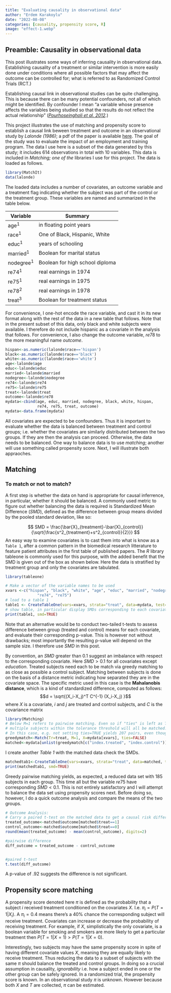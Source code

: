 ```yaml
---
title: "Evaluating causality in observational data"
author: "Erdem Karakoylu"
date: "2022-08-08"
categories: [causality, propensity score, R]
image: "effect-1.webp"
---
```


## Preamble: Causality in observational data
This post illustrates some ways of inferring causality in observational data. Establishing causality of a treatment or similar intervention is more easily done under conditions where all possible factors that may affect the outcome can be controlled for; what is referred to as Randomized Control Trials (RCT.)

Establishing causal link in observational studies can be quite challenging. This is because there can be many potential confounders, not all of which might be identified. By confounder I mean "a variable whose presence affects the variables being studied so that the results do not reflect the actual relationship" ([*Pourhoseingholi et al. 2012*](https://pubmed.ncbi.nlm.nih.gov/24834204/)*.*)

This project illustrates the use of matching and propensity score to establish a causal link beween treatment and outcome in an observational study by *Lalonde (1986)*; a pdf of the paper is available [here](https://www.researchgate.net/publication/4900843_Evaluating_the_Econometric_Evaluations_of_Training_Programs_with_Experiment_Data). The goal of the study was to evaluate the impact of an employment and training program. The data I use here is a subset of the data generated by this study; it includes 614 observations in total with 10 variables. This data is included in *Matching; one of the* libraries I use for this project. The data is loaded as follows.

```r
library(MatchIt)
data(lalonde)
```
The loaded data includes a number of covariates, an outcome variable and a treatment flag indicating whether the subject was part of the control or the treatment group. These variables are named and summarized in the table below.


| Variable    | Summary                         |
|-------------|---------------------------------|
| age^1^      | in floating point years         |
| race^1^     | One of Black, Hispanic, White   |
| educ^1^     | years of schooling              |
| married^1^  | Boolean for marital status      |
| nodegree^1^ | Boolean for high school diploma |
| re74^1^     | real earnings in 1974           |
| re75^1^     | real earnings in 1975           |
| re78^2^     | real earnings in 1978           |
| treat^3^    | Boolean for treatment status    |

For convenience, I one-hot encode the race variable, and cast it in its new format along with the rest of the data in a new table that follows. Note that in the present subset of this data, only black and white subjects were available. I therefore do not include hispanic as a covariate in the analysis that follows. For convenience, I also change the outcome variable, $re78$ to the more meaningful name $outcome$.
```r
hispan<-as.numeric(lalonde$race=='hispan')
black<-as.numeric(lalonde$race=='black')
white<-as.numeric(lalonde$race=='white')
age<-lalonde$age
educ<-lalonde$educ
married<-lalonde$married
nodegree<-lalonde$nodegree
re74<-lalonde$re74
re75<-lalonde$re75
treat<-lalonde$treat
outcome<-lalonde$re78
mydata<-cbind(age, educ, married, nodegree, black, white, hispan, 
              re74, re75, treat, outcome)
mydata<-data.frame(mydata)
```
All covariates are expected to be confounders. Thus it is important to evaluate whether the data is balanced between treatment and control groups; i.e. whether the covariates are similarly distributed between the two groups. If they are then the analysis can proceed. Otherwise, the data needs to be balanced. One way to balance data is to use *matching*; another will use something called propensity score. Next, I will illustrate both appraoches.

## Matching
### To match or not to match?

A first step is whether the data on hand is appropriate for causal inferrence, in particular, whether it should be balanced. A commonly used metric to figure out whether balancing the data is required is Standardized Mean Difference ($SMD$), defined as the difference between group means divided by the pooled standard deviation, like so:

$$
SMD = \frac{\bar{X}_{treatment}-\bar{X}_{control}}
{\sqrt{\frac{s^2_{treatment}+s^2_{control}}{2}}}
$$
An easy way to examine covariates is to cast them into what is know as a `Table 1`, after a common pattern in the biomedical research litterature to feature patient attributes in the first table of published papers. The *R* library tableone is commonly used for this purpose, with the added benefit that the SMD is given out of the box as shown below. Here the data is stratified by treatment group and only the covariates are tabulated.
```r
library(tableone)

# Make a vector of the variable names to be used
xvars <-c("hispan", "black", "white", "age", "educ", "married", "nodegree", 
              "re74", "re75")
# load to a table 1
table1 <- CreateTableOne(vars=xvars, strata="treat", data=mydata, test=FALSE)
# show table, in particular display SMDs corresponding to each covariate. 
print(table1, smd=TRUE)
```
Note that an alternative would be to conduct two-tailed t-tests to assess difference between group (treated and control) means for each covariate, and evaluate their corresponding p-value. This is however not without drawbacks; most importantly the resulting p-value will depend on the sample size. I therefore use $SMD$ in this post.

By convention, an $SMD$ greater than 0.1 suggest an imbalance with respect to the corresponding covariate. Here $SMD>0.1$ for all covariates except *education*. Treated subjects need each to be match via greedy matching to as close as possible a control subject. Matching between subjects is done on the basis of a distance metric indicating how separated they are in the covariate space. The specific metric used in this case is the **Mahalanobis distance**, which is a kind of standardized difference, computed as follows:
$$d = \sqrt{(X_i-X_j)^T C^{-1} (X_i-X_j) }$$
where $X$ is a covariate, $i$ and $j$ are treated and control subjects, and $C$ is the covariance matrix

```r
library(Matching)
# Below M=1 refers to pairwise matching. Even so if "ties" is left as TRUE (default)
# multiple subjects within the tolerance threshold will all be matched. 
# In this case, e.g. not setting ties=TRUE yields 207 pairs, even though there are only # 185 treated subjects.
greedymatch<-Match(Tr=treat, M=1, X=mydata[xvars], ties=FALSE) 
matched<-mydata[unlist(greedymatch[c("index.treated", "index.control")]), ]
```

I create another *Table 1* with the matched data check the SMDs.

```r
matchedtab1<-CreateTableOne(vars=xvars, strata="treat", data=matched, test=FALSE)
print(matchedtab1, smd=TRUE)
```
Greedy pairwise matching yields, as expected, a reduced data set with 185 subjects in each group. This time all but the variable $re75$ have corresponding $SMD<0.1$. This is not entirely satisfactory and I will attempt to balance the data set using propensity scores next. Before doing so, however, I do a quick outcome analysis and compare the means of the two groups.

```r
# Outcome Analysis:
# Carry a paired t-test on the matched data to get a causal risk difference
treated_outcome<-matched$outcome[matched$treat==1]
control_outcome<-matched$outcome[matched$treat==0]
round(mean(treated_outcome) - mean(control_outcome), digits=2)

#pairwise difference
diff_outcome = treated_outcome - control_outcome


#paired t-test
t.test(diff_outcome)
```
A p-value of .92 suggests the difference is not significant. 

## Propensity score matching

A propensity score denoted here $\pi$ is defined as the probability that a subject $i$ received treatment  conditioned on the covariates $X$. I.e. $\pi_i = P(T=1|X_i)$. A $\pi_i=0.4$ means there's a 40% chance the corresponding subject will receive treatment. Covariates can increase or decrease the probability of receiving treatment. For example, if $X$, simplistically the only covariate, is a boolean variable for smoking and smokers are more likely to get a particular treatment then $P(T=1|X=1) \gt P(T=1|X=0)$.  

Interestingly, two subjects may have the same propensity score in spite of having different covariate values $X$, meaning they are equally likely to receive treatment. Thus reducing the data to a subset of subjects with the same $\pi$ should balance the treated and control groups. In doing so a crucial assumption in causality, *ignorability* i.e. how a subject ended in one or the other group can be safely ignored.
In a randomized trial, the propensity score is known. In an observational study $\pi$ is unknown. However because both $X$ and $T$ are collected, $\pi$ can be estimated.



